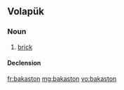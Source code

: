 ==Volapük==

===Noun===
{{vo-noun}}

# [[brick]]

====Declension====
{{vo-decl-noun}}

[[fr:bakaston]]
[[mg:bakaston]]
[[vo:bakaston]]